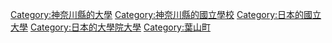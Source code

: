 {{Catmore}}
[[Category:神奈川縣的大學|Category:神奈川縣的大學]]
[[Category:神奈川縣的國立學校|Category:神奈川縣的國立學校]]
[[Category:日本的國立大學|Category:日本的國立大學]]
[[Category:日本的大學院大學|Category:日本的大學院大學]]
[[Category:葉山町|Category:葉山町]]